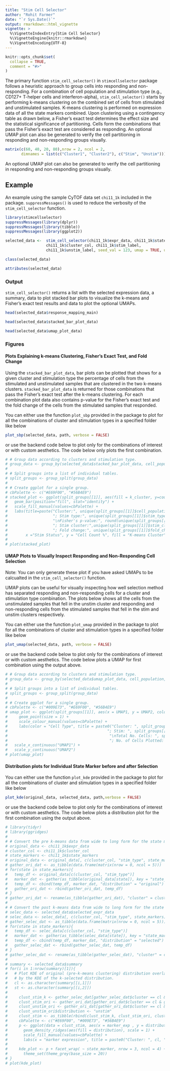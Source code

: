 ```yaml
---
title: "Stim Cell Selector"
author: "Rohit Farmer"
date: "`r Sys.Date()`"
output: rmarkdown::html_vignette
vignette: >
  %\VignetteIndexEntry{Stim Cell Selector}
  %\VignetteEngine{knitr::rmarkdown}
  %\VignetteEncoding{UTF-8}
---
```


```r
knitr::opts_chunk$set(
  collapse = TRUE,
  comment = "#>"
)
```

The primary function `stim_cell_selector()` in `stimcellselector` package follows a heuristic approach to group cells into responding and non-responding. For a combination of cell population and stimulation type (e.g., CD127+ T-helper cells and interferon-alpha), `stim_cell_selector()` starts by performing k-means clustering on the combined set of cells from stimulated and unstimulated samples. K-means clustering is performed on expression data of all the state markers combined. Upon clustering using a contingency table as drawn below, a Fisher's exact test determines the effect size and the statistical significance of partitioning. Cells form the combinations that pass the Fisher's exact test are considered as responding. An optional UMAP plot can also be generated to verify the cell partitioning in responding and non-responding groups visually.

```r
matrix(c(60, 40, 20, 80),nrow = 2, ncol = 2, 
       dimnames = list(c("Cluster1", "Cluster2"), c("Stim", "Unstim")))
```

An optional UMAP plot can also be generated to verify the cell partitioning in responding and non-responding groups visually.

## Example

An example using the sample CyTOF data set `chi11_1k` included in the package. 
`suppressMessages()` is used to reduce the verbosity of the `stim_cell_selector`
function.

```r
library(stimcellselector)
suppressMessages(library(dplyr))
suppressMessages(library(tibble))
suppressMessages(library(ggplot2))

selected_data <-  stim_cell_selector(chi11_1k$expr_data, chi11_1k$state_markers,
                  chi11_1k$cluster_col, chi11_1k$stim_label,
                  chi11_1k$unstim_label, seed_val = 123, umap = TRUE, umap_cells = 500, verbose = FALSE)

class(selected_data)

attributes(selected_data)
```

### Output

`stim_cell_selector()` returns a list with the selected expression data, a summary, data to plot stacked 
bar plots to visualize the k-means and Fisher's exact test results and data to plot the optional UMAPs. 

```r
head(selected_data$response_mapping_main)
```


```r
head(selected_data$stacked_bar_plot_data)
```
```r
head(selected_data$umap_plot_data)
```

### Figures

#### Plots Explaining k-means Clustering, Fisher's Exact Test, and Fold Change
Using the `stacked_bar_plot_data`, bar plots can be plotted that shows for a given
cluster and stimulation type the percentage of cells from the
stimulated and unstimulated samples that are clustered in the two k-means clusters.
`stacked_bar_plot_data` is returned for those combinations that pass the Fisher's
exact test after the k-means clustering. For each combination plot data also contains 
p-value for the Fisher's exact test and the fold change of the cells from the stimulated
samples that responded.

You can either use the function `plot_sbp` provided in the package to plot for all the
combinations of cluster and stimulation types in a specified folder like below

```r
plot_sbp(selected_data, path, verbose = FALSE)
```
or use the backend code below to plot only for the combinations of interest or with custom
aesthetics. The code below only plots the first combination.

```r
# # Group data according to clusters and stimulation type.
# group_data <- group_by(selected_data$stacked_bar_plot_data, cell_population, stim_type)
# 
# # Split groups into a list of individual tables.
# split_groups <- group_split(group_data)
# 
# # Create ggplot for a single group.
# cbPalette <- c("#E69F00", "#56B4E9")
# stacked_plot <- ggplot(split_groups[[1]], aes(fill = k_cluster, y=count, x=stim_status)) +
#   geom_bar(position="fill", stat="identity") +
#   scale_fill_manual(values=cbPalette) +
#   labs(title=paste("Cluster:", unique(split_groups[[1]]$cell_population), 
#                    "; Stim type:", unique(split_groups[[1]]$stim_type), 
#                    "\nFisher's p-value:", round(unique(split_groups[[1]]$f_p_val),3),
#                    "; Stim cluster:",unique(split_groups[[1]]$stim_clust), 
#                    "; Fold change:", unique(split_groups[[1]]$fold_change) ,  sep=" "),
#        x ="Stim Status", y = "Cell Count %", fill = "K-means Cluster")
# 
# plot(stacked_plot)
```

#### UMAP Plots to Visually Inspect Responding and Non-Responding Cell Selection
Note: You can only generate these plot if you have asked UMAPs to be calcualted in 
the `stim_cell_selector()` function.

UMAP plots can be useful for visually inspecting how well selection method has 
separated responding and non-responding cells for a cluster and stimulation type
combination. The plots below shows all the cells from the unstimulated samples that fell in the
unstim cluster and responding and non-responding cells from the stimulated 
samples that fell in the stim and unstim clusters respectively. 

You can either use the function `plot_umap` provided in the package to plot for all the
combinations of cluster and stimulation types in a specified folder like below

```r
plot_umap(selected_data, path, verbose = FALSE)
```
or use the backend code below to plot only for the combinations of interest or with custom
aesthetics. The code below plots a UMAP for first combination using the output above.

```r
# # Group data according to clusters and stimulation type.
# group_data <- group_by(selected_data$umap_plot_data, cell_population, stim_type)
# 
# # Split groups into a list of individual tables.
# split_groups <- group_split(group_data)
# 
# # Create ggplot for a single group.
# cbPalette <- c("#009E73", "#E69F00", "#56B4E9")
# umap_plot <- ggplot(split_groups[[1]], aes(x = UMAP1, y = UMAP2, color = cell_type)) +
#     geom_point(size = 1) +
#     scale_colour_manual(values=cbPalette) +
#     labs(color = "Cell Type", title = paste0("Cluster: ", split_groups[[1]]$cluster, 
#                                            "; Stim: ", split_groups[[1]]$stim_type,
#                                             "\nTotal No. Cells: ", split_groups[[1]]$tot_of_cells,
#                                             "; No. of Cells Plotted: ", split_groups[[1]]$no_of_cells)) +
#   scale_x_continuous("UMAP1") +
#   scale_y_continuous("UMAP2")
# plot(umap_plot)
```

#### Distribution plots for Individual State Marker before and after Selection
You can either use the function `plot_kde` provided in the package to plot for all the
combinations of cluster and stimulation types in a specified folder like below

```r
plot_kde(original_data, selected_data, path,verbose = FALSE)
```
or use the backend code below to plot only for the combinations of interest or with custom
aesthetics. The code below plots a distribution plot for the first combination using the output above.

```r
# library(tidyr)
# library(ggridges)
# 
# # Convert the pre k-means data from wide to long form for the state markers.
# original_data <- chi11_1k$expr_data
# cluster_col <- chi11_1k$cluster_col
# state_markers <- chi11_1k$state_markers
# original_data <- original_data[, c(cluster_col, "stim_type", state_markers)]
# gather_ori_dat <- as_tibble(data.frame(matrix(nrow = 0, ncol = 5)))
# for(state in state_markers){
#   temp_df <- original_data[c(cluster_col, "stim_type")]
#   marker_dat <- gather(as_tibble(original_data[state]), key = "state_marker", value = "marker_exp")
#   temp_df <- cbind(temp_df, marker_dat, "distribution" = "original")
#   gather_ori_dat <- rbind(gather_ori_dat, temp_df)
# }
# gather_ori_dat <- rename(as_tibble(gather_ori_dat), "cluster" = cluster_col)
# 
# # Convert the post k-means data from wide to long form for the state markers.
# selec_data <- selected_data$selected_expr_data
# selec_data <- selec_data[, c(cluster_col, "stim_type", state_markers)]
# gather_selec_dat <- as_tibble(data.frame(matrix(nrow = 0, ncol = 5)))
# for(state in state_markers){
#   temp_df <- selec_data[c(cluster_col, "stim_type")]
#   marker_dat <- gather(as_tibble(selec_data[state]), key = "state_marker", value = "marker_exp")
#   temp_df <- cbind(temp_df, marker_dat, "distribution" = "selected")
#   gather_selec_dat <- rbind(gather_selec_dat, temp_df)
# }
# gather_selec_dat <- rename(as_tibble(gather_selec_dat), "cluster" = cluster_col)
# 
# summary <- selected_data$summary
# for(i in 1:nrow(summary)[1]){
#   # Plot KDE of original (pre-k-means clustering) distribution overlaid
#   # by the KDE of the k-selected distribution.
#   cl <- as.character(summary[[i,1]])
#   st <- as.character(summary[[i,2]])
# 
#     clust_stim_k <- gather_selec_dat[gather_selec_dat$cluster == cl & gather_selec_dat$stim_type == st, ]
#     clust_stim_ori <- gather_ori_dat[gather_ori_dat$cluster == cl & gather_ori_dat$stim_type == st, ]
#     clust_unstim_ori <- gather_ori_dat[gather_ori_dat$cluster == cl & gather_ori_dat$stim_type == selected_data$unstim_label, ]
#     clust_unstim_ori$distribution <- "unstim"
#     clust_stim <- as_tibble(rbind(clust_stim_k, clust_stim_ori, clust_unstim_ori))
#     cbPalette <- c("#E69F00", "#009E73", "#56B4E9")
#     p <- ggplot(data = clust_stim, aes(x = marker_exp , y = distribution)) +
#       geom_density_ridges(aes(fill = distribution), scale = 1) +
#       scale_fill_manual(values=cbPalette) +
#       labs(x = "marker expression", title = paste0("Cluster: ", cl, "; Stim Type: ", st))
# 
#     kde_plot <- p + facet_wrap( ~ state_marker, nrow = 3, ncol = 4) +
#       theme_set(theme_grey(base_size = 20))
# }
# plot(kde_plot)
```
